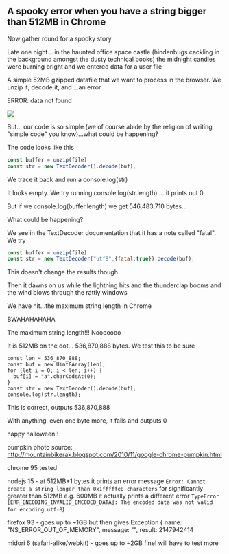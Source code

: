 
## A spooky error when you have a string bigger than 512MB in Chrome

Now gather round for a spooky story

Late one night... in the haunted office space castle (hindenbugs cackling in
the background amongst the dusty technical books) the midnight candles were
burning bright and we entered data for a user file

A simple 52MB gzipped datafile that we want to process in the browser. We unzip
it, decode it, and ...an error

ERROR: data not found

![](/media/pumpkin-dark.jpg)

But... our code is so simple (we of course abide by the religion of writing "simple code" you know)...what could be happening?

The code looks like this

```js
const buffer = unzip(file)
const str = new TextDecoder().decode(buf);
```

We trace it back and run a console.log(str)

It looks empty. We try running console.log(str.length) ... it prints out 0

But if we console.log(buffer.length) we get 546,483,710 bytes...

What could be happening?

We see in the TextDecoder documentation that it has a note called "fatal". We try

```js
const buffer = unzip(file)
const str = new TextDecoder("utf8",{fatal:true}).decode(buf);
```

This doesn't change the results though

Then it dawns on us while the lightning hits and the thunderclap booms and the
wind blows through the rattly windows


We have hit...the maximum string length in Chrome


BWAHAHAHAHA

The maximum string length!!! Nooooooo

It is 512MB on the dot... 536,870,888 bytes. We test this to be sure


```
const len = 536_870_888;
const buf = new Uint8Array(len);
for (let i = 0; i < len; i++) {
  buf[i] = "a".charCodeAt(0);
}
const str = new TextDecoder().decode(buf);
console.log(str.length);

```

This is correct, outputs  536,870,888

With anything, even one byte more, it fails and outputs 0


happy halloween!!


pumpkin photo source: http://mountainbikerak.blogspot.com/2010/11/google-chrome-pumpkin.html

chrome 95 tested


nodejs 15 - at 512MB+1 bytes it prints an error message `Error: Cannot create a
string longer than 0x1fffffe8 characters` for significantly greater than 512MB
e.g. 600MB it actually prints a different error `TypeError
[ERR_ENCODING_INVALID_ENCODED_DATA]: The encoded data was not valid for
encoding utf-8`)



firefox 93 - goes up to ~1GB but then gives Exception { name: "NS_ERROR_OUT_OF_MEMORY", message: "", result: 2147942414

midori 6 (safari-alike/webkit) - goes up to ~2GB fine! will have to test more




